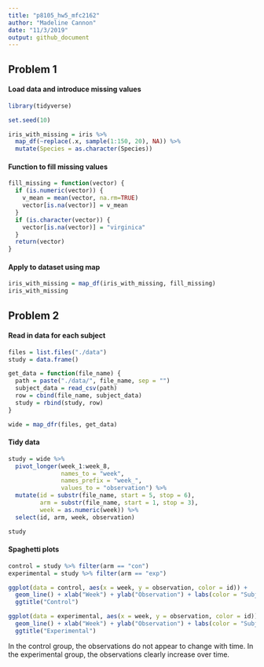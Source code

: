 ```yaml
---
title: "p8105_hw5_mfc2162"
author: "Madeline Cannon"
date: "11/3/2019"
output: github_document
---
```


## Problem 1

#### Load data and introduce missing values

```r

library(tidyverse)

set.seed(10)

iris_with_missing = iris %>% 
  map_df(~replace(.x, sample(1:150, 20), NA)) %>%
  mutate(Species = as.character(Species))

```


#### Function to fill missing values

```r

fill_missing = function(vector) {
  if (is.numeric(vector)) {
    v_mean = mean(vector, na.rm=TRUE)
    vector[is.na(vector)] = v_mean
  }
  if (is.character(vector)) {
    vector[is.na(vector)] = "virginica"
  }
  return(vector)
}

```


#### Apply to dataset using map

```r

iris_with_missing = map_df(iris_with_missing, fill_missing)
iris_with_missing

```


## Problem 2

#### Read in data for each subject

```r

files = list.files("./data")
study = data.frame()

get_data = function(file_name) {
  path = paste("./data/", file_name, sep = "")
  subject_data = read_csv(path)
  row = cbind(file_name, subject_data)
  study = rbind(study, row)
}

wide = map_dfr(files, get_data)

```


#### Tidy data

```r

study = wide %>%
  pivot_longer(week_1:week_8,
               names_to = "week",
               names_prefix = "week_",
               values_to = "observation") %>%
  mutate(id = substr(file_name, start = 5, stop = 6),
         arm = substr(file_name, start = 1, stop = 3),
         week = as.numeric(week)) %>%
  select(id, arm, week, observation)

study

```


#### Spaghetti plots

```r

control = study %>% filter(arm == "con")
experimental = study %>% filter(arm == "exp")

ggplot(data = control, aes(x = week, y = observation, color = id)) +
  geom_line() + xlab("Week") + ylab("Observation") + labs(color = "Subject ID") +
  ggtitle("Control")

ggplot(data = experimental, aes(x = week, y = observation, color = id)) +
  geom_line() + xlab("Week") + ylab("Observation") + labs(color = "Subject ID") +
  ggtitle("Experimental")

```

In the control group, the observations do not appear to change with time. In the experimental group, the observations clearly increase over time.